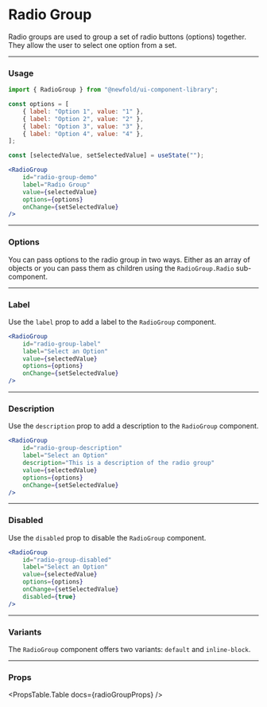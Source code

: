 
# Radio Group
Radio groups are used to group a set of radio buttons (options) together.
They allow the user to select one option from a set.

<NewfoldRoot>
    <RadioGroupDemo label="Radio Group"/>
</NewfoldRoot>

---
### Usage
```jsx
import { RadioGroup } from "@newfold/ui-component-library";

const options = [
    { label: "Option 1", value: "1" },
    { label: "Option 2", value: "2" },
    { label: "Option 3", value: "3" },
    { label: "Option 4", value: "4" },
];

const [selectedValue, setSelectedValue] = useState("");

<RadioGroup 
    id="radio-group-demo"
    label="Radio Group"
    value={selectedValue}
    options={options}
    onChange={setSelectedValue}
/>
```
---
### Options
You can pass options to the radio group in two ways. Either as an array of objects or
you can pass them as children using the `RadioGroup.Radio` sub-component.
<RadioGroupOptions />

---
### Label
Use the `label` prop to add a label to the `RadioGroup` component.

<NewfoldRoot>
    <RadioGroupDemo
        id="radio-group-label"
        label="Select an Option"
    />
</NewfoldRoot>

```jsx
<RadioGroup 
    id="radio-group-label"
    label="Select an Option"
    value={selectedValue}
    options={options}
    onChange={setSelectedValue}
/>
```

---
### Description
Use the `description` prop to add a description to the `RadioGroup` component.

<NewfoldRoot>
    <RadioGroupDemo 
        id="radio-group-description"
        label="Select an Option"
        description="This is a description of the radio group"
    />
</NewfoldRoot>

```jsx
<RadioGroup 
    id="radio-group-description"
    label="Select an Option"
    description="This is a description of the radio group"
    value={selectedValue}
    options={options}
    onChange={setSelectedValue}
/>
```

---
### Disabled
Use the `disabled` prop to disable the `RadioGroup` component.

<NewfoldRoot>
    <RadioGroupDemo
        id="radio-group-disabled"
        label="Select an Option"
        disabled
    />
</NewfoldRoot>

```jsx
<RadioGroup 
    id="radio-group-disabled"
    label="Select an Option"
    value={selectedValue}
    options={options}
    onChange={setSelectedValue}
    disabled={true}
/>
```

---
### Variants
The `RadioGroup` component offers two variants: `default` and `inline-block`.
<RadioGroupVariants />

---
### Props
<PropsTable.Table docs={radioGroupProps} />
